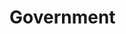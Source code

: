# Government


<ul className="grid grid-cols-1 md:grid-cols-2 lg:grid-cols-3 xl:grid-cols-4 gap-4 -ml-6">
<ReferenceCard
    title="Contracts"
    description="Contracts associated with ticker. [Source: www.quiverquant.com]"
    url="/terminal/reference/stocks/gov/contracts"
    command="true"
/>
<ReferenceCard
    title="Gtrades"
    description="Government trading. [Source: www.quiverquant.com]"
    url="/terminal/reference/stocks/gov/gtrades"
    command="true"
/>
<ReferenceCard
    title="Histcont"
    description="Quarterly-contracts historical [Source: www.quiverquant.com]"
    url="/terminal/reference/stocks/gov/histcont"
    command="true"
/>
<ReferenceCard
    title="Lastcontracts"
    description="Last government contracts. [Source: www.quiverquant.com]"
    url="/terminal/reference/stocks/gov/lastcontracts"
    command="true"
/>
<ReferenceCard
    title="Lasttrades"
    description="Last government trades. [Source: www.quiverquant.com]"
    url="/terminal/reference/stocks/gov/lasttrades"
    command="true"
/>
<ReferenceCard
    title="Load"
    description="Load stock ticker to perform analysis on. When the data source is yf, an Indian ticker can be loaded by using..."
    url="/terminal/reference/stocks/gov/load"
    command="true"
/>
<ReferenceCard
    title="Lobbying"
    description="Lobbying details [Source: www.quiverquant.com]"
    url="/terminal/reference/stocks/gov/lobbying"
    command="true"
/>
<ReferenceCard
    title="Qtrcontracts"
    description="Look at government contracts [Source: www.quiverquant.com]"
    url="/terminal/reference/stocks/gov/qtrcontracts"
    command="true"
/>
<ReferenceCard
    title="Topbuys"
    description="Top buys for government trading. [Source: www.quiverquant.com]"
    url="/terminal/reference/stocks/gov/topbuys"
    command="true"
/>
<ReferenceCard
    title="Toplobbying"
    description="Top lobbying. [Source: www.quiverquant.com]"
    url="/terminal/reference/stocks/gov/toplobbying"
    command="true"
/>
<ReferenceCard
    title="Topsells"
    description="Top sells for government trading. [Source: www.quiverquant.com]"
    url="/terminal/reference/stocks/gov/topsells"
    command="true"
/>
</ul>
